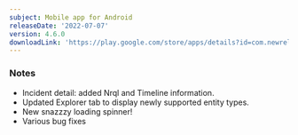 ```yaml
---
subject: Mobile app for Android
releaseDate: '2022-07-07'
version: 4.6.0
downloadLink: 'https://play.google.com/store/apps/details?id=com.newrelic.rpm'
---
```


### Notes

* Incident detail: added Nrql and Timeline information.
* Updated Explorer tab to display newly supported entity types.
* New snazzzy loading spinner!
* Various bug fixes

